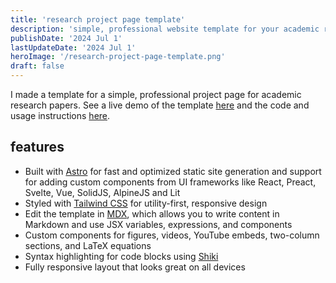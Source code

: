 ```yaml
---
title: 'research project page template'
description: 'simple, professional website template for your academic research paper'
publishDate: '2024 Jul 1'
lastUpdateDate: '2024 Jul 1'
heroImage: '/research-project-page-template.png'
draft: false
---
```


I made a template for a simple, professional project page for academic research papers. See a live demo of the template [here](https://research-template.roman.technology/) and the code and usage instructions [here](https://github.com/romanhauksson/academic-project-astro-template).

## features

- Built with [Astro](https://astro.build/) for fast and optimized static site generation and support for adding custom components from UI frameworks like React, Preact, Svelte, Vue, SolidJS, AlpineJS and Lit
- Styled with [Tailwind CSS](https://tailwindcss.com/) for utility-first, responsive design
- Edit the template in [MDX](https://mdxjs.com/), which allows you to write content in Markdown and use JSX variables, expressions, and components
- Custom components for figures, videos, YouTube embeds, two-column sections, and LaTeX equations
- Syntax highlighting for code blocks using [Shiki](https://shiki.matsu.io/)
- Fully responsive layout that looks great on all devices